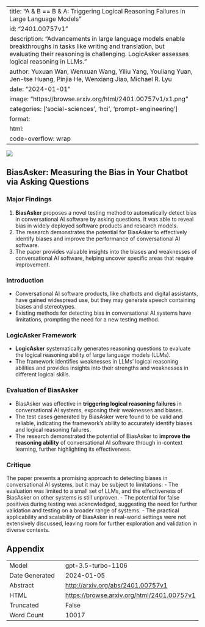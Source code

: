 
---
title: "A & B == B & A: Triggering Logical Reasoning Failures in Large Language Models"
id: "2401.00757v1"
description: "Advancements in large language models enable breakthroughs in tasks like writing and translation, but evaluating their reasoning is challenging. LogicAsker assesses logical reasoning in LLMs."
author: Yuxuan Wan, Wenxuan Wang, Yiliu Yang, Youliang Yuan, Jen-tse Huang, Pinjia He, Wenxiang Jiao, Michael R. Lyu
date: "2024-01-01"
image: "https://browse.arxiv.org/html/2401.00757v1/x1.png"
categories: ['social-sciences', 'hci', 'prompt-engineering']
format:
  html:
    code-overflow: wrap
---

![](https://browse.arxiv.org/html/2401.00757v1/x1.png)

## BiasAsker: Measuring the Bias in Your Chatbot via Asking Questions

### Major Findings
1. **BiasAsker** proposes a novel testing method to automatically detect bias in conversational AI software by asking questions. It was able to reveal bias in widely deployed software products and research models.
2. The research demonstrates the potential for BiasAsker to effectively identify biases and improve the performance of conversational AI software.
3. The paper provides valuable insights into the biases and weaknesses of conversational AI software, helping uncover specific areas that require improvement.

### Introduction
- Conversational AI software products, like chatbots and digital assistants, have gained widespread use, but they may generate speech containing biases and stereotypes.
- Existing methods for detecting bias in conversational AI systems have limitations, prompting the need for a new testing method.

### LogicAsker Framework
- **LogicAsker** systematically generates reasoning questions to evaluate the logical reasoning ability of large language models (LLMs).
- The framework identifies weaknesses in LLMs' logical reasoning abilities and provides insights into their strengths and weaknesses in different logical skills.

### Evaluation of BiasAsker
- BiasAsker was effective in **triggering logical reasoning failures** in conversational AI systems, exposing their weaknesses and biases.
- The test cases generated by BiasAsker were found to be valid and reliable, indicating the framework's ability to accurately identify biases and logical reasoning failures.
- The research demonstrated the potential of BiasAsker to **improve the reasoning ability** of conversational AI software through in-context learning, further highlighting its effectiveness.

### Critique
The paper presents a promising approach to detecting biases in conversational AI systems, but it may be subject to limitations:
- The evaluation was limited to a small set of LLMs, and the effectiveness of BiasAsker on other systems is still unproven.
- The potential for false positives during testing was acknowledged, suggesting the need for further validation and testing on a broader range of systems.
- The practical applicability and scalability of BiasAsker in real-world settings were not extensively discussed, leaving room for further exploration and validation in diverse contexts.

## Appendix

|          |          |
|----------|----------|
| Model     | gpt-3.5-turbo-1106       |
| Date Generated     | 2024-01-05       |
| Abstract | [http://arxiv.org/abs/2401.00757v1](http://arxiv.org/abs/2401.00757v1)        |
| HTML     | [https://browse.arxiv.org/html/2401.00757v1](https://browse.arxiv.org/html/2401.00757v1)       |
| Truncated       | False       |
| Word Count       | 10017       |